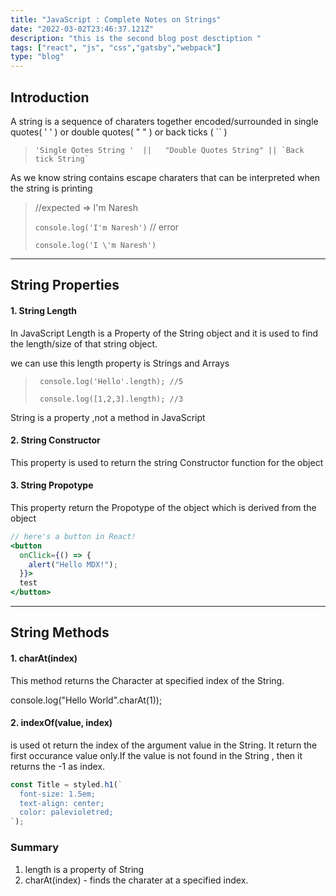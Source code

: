 ```yaml
---
title: "JavaScript : Complete Notes on Strings"
date: "2022-03-02T23:46:37.121Z"
description: "this is the second blog post desctiption "
tags: ["react", "js", "css","gatsby","webpack"]
type: "blog"
---
```


## Introduction 
A string is a sequence of charaters together encoded/surrounded in single quotes( ' ' ) or double quotes( " " ) or back ticks ( `` )

> ``` 'Single Qotes String '  ||   "Double Quotes String" || `Back tick String`  ```

As we know string contains escape charaters that can be interpreted when the string is printing

> //expected => I'm Naresh
>
> ``` console.log('I'm Naresh') ``` // error
>
> ``` console.log('I \'m Naresh') ```


*** 
## String Properties

#### 1. String Length
In JavaScript Length is a Property of the String object and it is used to find the length/size of that string object.

we can use this length property is Strings and Arrays

>``` console.log('Hello'.length); //5```
>
> ``` console.log([1,2,3].length); //3```

<Callouts name="warning">String is a property ,not a method in JavaScript </Callouts>

#### 2. String Constructor
This property is used to return the string Constructor function for the object

#### 3. String Propotype

This property return the Propotype of the object which is derived from the object


```jsx highlights=1,3-4 file=index.js 
// here's a button in React!
<button
  onClick={() => {
    alert("Hello MDX!");
  }}>
  test
</button>
```


*** 
## String Methods
#### 1.  charAt(index)
This method returns the Character at specified index of the String.

console.log("Hello World".charAt(1));

#### 2. indexOf(value, index)
is used ot return the index  of the argument value in the String. It return the first occurance value only.If the value is not found in the String , then it returns the -1 as index.

```jsx file=style.jsx
const Title = styled.h1(`
  font-size: 1.5em;
  text-align: center;
  color: palevioletred;
`);
```


### Summary
1. length is a property of String
2. charAt(index) - finds the charater at a specified index.





